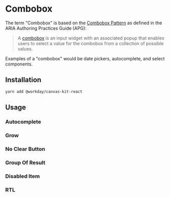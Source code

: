 


<Meta of={ComboboxStories} />

# Combobox

The term "Combobox" is based on the
[Combobox Pattern](https://www.w3.org/WAI/ARIA/apg/patterns/combobox/) as defined in the ARIA
Authoring Practices Guide (APG):

> A [combobox](https://w3c.github.io/aria/#combobox) is an input widget with an associated popup
> that enables users to select a value for the combobox from a collection of possible values.

Examples of a "combobox" would be date pickers, autocomplete, and select components.

## Installation

```sh
yarn add @workday/canvas-kit-react
```

## Usage

### Autocomplete

<ExampleCodeBlock code={Basic} />

### Grow

<ExampleCodeBlock code={Grow} />

### No Clear Button

<ExampleCodeBlock code={NoClearButton} />

### Group Of Result

<ExampleCodeBlock code={GroupOfResult} />

### Disabled Item

<ExampleCodeBlock code={DisabledItem} />

### RTL

<ExampleCodeBlock code={RTL} />
